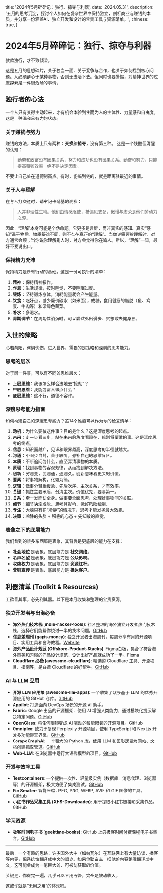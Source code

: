   title: '2024年5月碎碎记：独行、掠夺与利器',
  date: '2024.05.31',
  description: '五月的思考沉淀，探讨个人如何在复杂世界中保持独立，剖析商业与赚钱的本质，并分享一份涵盖AI、独立开发和设计的宝贵工具与资源清单。',
  chinese: true,
}

# 2024年5月碎碎记：独行、掠夺与利器

款款独行，才不致倾溢。

这是五月的思想碎片，关于独当一面，关于竞争与合作，也关于如何找到核心问题。人必须醉心于某种事物，否则无法活下去。但同时也要警惕，对精神世界的过度探索是一件很危险的事情。

## 独行者的心法

一个人只有变得主动起来，才有机会体验到生而为人的主体性、力量感和自由度。这是一种温和且有力的状态。

### 关于赚钱与努力

赚钱的方法，本质上只有两种：**交换**和**掠夺**，没有第三种。
这是一个残酷但清醒的认知：
> 勤劳和致富没有因果关系，努力和成功也没有因果关系。勤奋和努力，只能提高赚钱效率，绝不是决定因素。

不要让自己处在道德制高点。有时，能搞到钱的，就是距离钱最近的事情。

### 关于人与理解

在与人打交道时，请牢记卡耐基的洞察：
> 人并非理性生物。他们由情感驱使，被偏见支配，傲慢与虚荣是他们的动力之源。

因此，“理解”本身可能是个伪命题。它更多是言辞，而非真实的感知。真实“感知”基于物质，物质基础不同，则不存在真正的“理解”。当你说需要被理解时，对方通常会烦；当你说你理解别人时，对方会觉得你在骗人。所以，“理解”一词，最好不要说出口。

### 保持精力充沛

保持精力是所有行动的基础。这是一份可执行的清单：
1.  **精神**：保持精神振作。
2.  **作息**：生活规律，按时睡觉，不要睡眠过度。
3.  **锻炼**：坚持锻炼身体，消耗能量就会产生能量。
4.  **饮食**：吃好点，减少廉价碳水（如米面），戒糖，食用健康的脂肪（鱼、鸡蛋、牛肉等）和深绿色蔬菜。
5.  **补水**：多喝水。
6.  **周期调节**：在周期性消沉时，可以尝试外出漫步、冥想或去健身房。

## 入世的策略

心若向阳，何惧忧伤。进入世界，需要的是策略和深刻的思考能力。

### 思考的层次

对于同一件事，可以有不同的思维层次：
- **上层思维**：我该怎么样合法地去“抢劫”？
- **中层思维**：我能为富人做点什么？
- **底层思维**：这不行，道德不容许。

### 深度思考能力指南

如何构建自己的深度思考能力？这14个维度可以作为你的检查清单：

1.  **动机**：为什么要做这件事？目的是什么？这是深度思考的起点。
2.  **未来**：走一步看三步，站在未来的角度看现在，规划将要做的事。这是深度思考的终点。
3.  **信息**：知识面越广，见识和眼界越高，深度思考的半径就越大。
4.  **沟通**：不固步自封，善于聆听，弥补自己的思维盲区。
5.  **本质**：不断追问为什么，直至弄清事物的本质。
6.  **原理**：找到事物的客观规律，从而找到解决方法。
7.  **创新**：穷则变，变则通，通则久。创新意味着更大的价值。
8.  **要素**：将事物解构，化繁为简。
9.  **逻辑**：做事分轻重缓急、先后次序、主次关系，才有效率。
10. **关键**：抓住主要矛盾，分清主次。价值优先，要事第一。
11. **关系**：牵一发而动全身。做事要全面思考，处理好事物间的关联。
12. **细节**：细节决定成败。思考其影响，做好风险控制。
13. **专注**：大脑只有在“冷静”的情况下，思考才能发挥最大效能。
14. **决策**：冷静的头脑 + 积极的心态 + 先知般的直觉。

### 表象之下的底层能力

我们看到的很多东西都是表象，其背后是更底层的能力在支撑：
- **社会地位** 是表象，底层能力是 **社交网络**。
- **名声名望** 是表象，底层能力是 **公众影响**。
- **权势权力** 是表象，底层能力是 **资源杠杆**。
- **营销宣传** 是表象，底层能力是 **抵达客户**。

## 利器清单 (Toolkit & Resources)

工欲善其事，必先利其器。以下是本月收集和整理的宝贵资源。

### 独立开发者与出海必备

- **海外热门技术栈 (indie-hacker-tools)**: 社区整理的海外独立开发者热门技术栈，选择它们能帮你绕过一半的技术问题。[GitHub](https://github.com/weijunext/indie-hacker-tools)
- **信息差周刊 (gapis.money)**: 独立开发者出海周刊，每周分享有用的开源项目、实用工具和出海教程。[Website](https://gapis.money)
- **海外产品设计规范 (Offshore-Product-Stacks)**: Figma白板，集合了符合海外审美和习惯的产品设计规范，设计出好产品就成功了一半。[Figma](http://figma.com/board/yWbK6hFM2yhOHS58BR0BS8/Offshore-Product-Stacks...)
- **Cloudflare 必备 (awesome-cloudflare)**: 精选的 Cloudflare 工具、开源项目、指南等，是白嫖 Cloudflare 的好帮手。[GitHub](http://github.com/zhuima/awesome-cloudflare)

### AI 与 LLM 应用

- **开源 LLM 应用集 (awesome-llm-apps)**: 一个收集了众多基于 LLM 的优秀开源应用的 GitHub 仓库。[GitHub](https://github.com/Shubhamsaboo/awesome-llm-apps/tree/main)
- **Appilot**: 打造面向 DevOps 场景的开源 AI 助手。
- **Fabric**: Google 出品的开源框架，使用 AI 增强人类能力，通过模块化提示解决特定问题。[GitHub](https://github.com/google/visualblocks)
- **OpenGlass**: 将任何眼镜变成 AI 驱动的智能眼镜的开源项目。[GitHub](https://github.com/BasedHardware/openglass)
- **Omniplex**: 致力于复现 Perplexity 开源项目，使用 TypeScript 和 Next.js 开发多功能聊天界面。[GitHub](https://github.com/Omniplex-ai/omniplex)
- **ScrapeGraphAI**: 一个强大的 Python 库，使用 LLM 和图形逻辑为网站、文档创建抓取管道。[GitHub](https://github.com/VinciGit00/Scrapegraph-ai)
- **Web-LLM**: 在浏览器中运行大语言模型的项目。[GitHub](https://github.com/mlc-ai/web-llm)

### 开发与效率工具

- **Testcontainers**: 一个提供一次性、轻量级实例（数据库、消息代理、浏览器等）的开源框架，极大方便了集成测试。[GitHub](https://github.com/testcontainers)
- **Pic Smaller**: 智能压缩 JPEG, PNG, WEBP, AVIF 和 GIF 图像的工具。[GitHub](https://github.com/joye61/pic-smaller)
- **小红书作品采集工具 (XHS-Downloader)**: 用于提取小红书链接和采集作品。[GitHub](https://github.com/JoeanAmier/XHS-Downloader)

### 学习资源

- **极客时间电子书 (geektime-books)**: GitHub 上的极客时间付费课程电子书集合。[GitHub](https://github.com/it-ebooks-0/geektime-books)

---

最后，一个有趣的思路：许多国外大牛（如纳瓦尔）在互联网上有大量访谈、播客等内容，但系统性翻译成中文的很少。如果你勤奋点，把他的内容整理翻译成中文，这可能会成为一笔巨大的、可被动获取的价值。

关键是，你做完一遍，几乎可以不用再管，完全是被动收入。

这或许就是“无用之用”的体现吧。